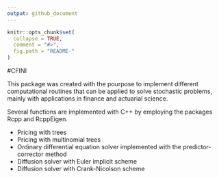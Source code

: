 ```yaml
---
output: github_document
---
```


<!-- README.md is generated from README.Rmd. Please edit that file -->

```r
knitr::opts_chunk$set(
  collapse = TRUE,
  comment = "#>",
  fig.path = "README-"
)
```
#CFINI

This package was created with the pourpose to implement different computational routines that 
can be applied to solve stochastic problems, mainly with applications in finance and actuarial 
science.

Several functions are implemented with C++ by employing the packages Rcpp and RcppEigen.

- Pricing with trees
- Pricing with multinomial trees
- Ordinary differential equation solver implemented with the predictor-corrector method
- Diffusion solver with Euler implicit scheme
- Diffusion solver with Crank-Nicolson scheme
